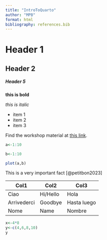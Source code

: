 ```yaml
---
title: "IntroToQuarto"
author: "MPB"
format: html
bibliography: references.bib
---
```


# Header 1

## Header 2

##### Header 5

**this is bold**

*this is italic*

-   item 1
-   item 2
-   item 3

Find the workshop material at [this link](https://learning.nceas.ucsb.edu/2024-02-arctic/session_03.html).

```r

a<-1:10

b<-1:10

plot(a,b)
```

This is a very important fact [@petitbon2023]

| Col1        | Col2     | Col3        |
|-------------|----------|-------------|
| Ciao        | Hi/Hello | Hola        |
| Arrivederci | Goodbye  | Hasta luego |
| Nome        | Name     | Nombre      |



```r
x<-4*8
y<-c(4,6,8,10)
y
```













